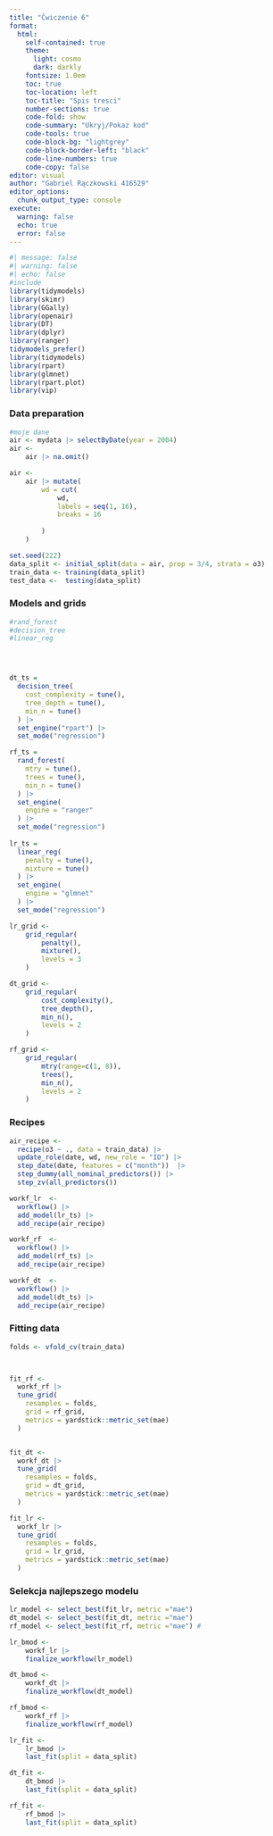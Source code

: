 ```yaml
---
title: "Ćwiczenie 6"
format: 
  html:
    self-contained: true
    theme:
      light: cosmo
      dark: darkly
    fontsize: 1.0em
    toc: true
    toc-location: left
    toc-title: "Spis tresci"
    number-sections: true
    code-fold: show 
    code-summary: "Ukryj/Pokaz kod"
    code-tools: true
    code-block-bg: "lightgrey"
    code-block-border-left: "black" 
    code-line-numbers: true
    code-copy: false
editor: visual
author: "Gabriel Rączkowski 416529"
editor_options: 
  chunk_output_type: console
execute:
  warning: false
  echo: true
  error: false
---
```


```r
#| message: false
#| warning: false
#| echo: false
#include
library(tidymodels) 
library(skimr) 
library(GGally) 
library(openair) 
library(DT) 
library(dplyr)
library(ranger)
tidymodels_prefer()
library(tidymodels)
library(rpart)
library(glmnet)
library(rpart.plot)  
library(vip)        
```

### Data preparation

```r
#moje dane 
air <- mydata |> selectByDate(year = 2004)
air <-
    air |> na.omit()

air <- 
    air |> mutate(
        wd = cut(
            wd,
            labels = seq(1, 16),
            breaks = 16
            
        )
    )

set.seed(222)
data_split <- initial_split(data = air, prop = 3/4, strata = o3)
train_data <- training(data_split)
test_data <-  testing(data_split)


```


### Models and grids

```r
#rand_forest
#decision_tree
#linear_reg




dt_ts =
  decision_tree(
    cost_complexity = tune(),
    tree_depth = tune(),
    min_n = tune()
  ) |> 
  set_engine("rpart") |> 
  set_mode("regression")

rf_ts = 
  rand_forest(
    mtry = tune(),
    trees = tune(),
    min_n = tune()
  ) |> 
  set_engine(
    engine = "ranger"
  ) |> 
  set_mode("regression")
  
lr_ts = 
  linear_reg(
    penalty = tune(),
    mixture = tune()
  ) |> 
  set_engine(
    engine = "glmnet"
  ) |> 
  set_mode("regression")

lr_grid <-
    grid_regular(
        penalty(),
        mixture(),
        levels = 3
    )

dt_grid <-
    grid_regular(
        cost_complexity(),
        tree_depth(),
        min_n(),
        levels = 2
    )

rf_grid <-
    grid_regular(
        mtry(range=c(1, 8)),
        trees(),
        min_n(),
        levels = 2
    )
```  


### Recipes

```r



air_recipe <-
  recipe(o3 ~ ., data = train_data) |>
  update_role(date, wd, new_role = "ID") |>  
  step_date(date, features = c("month"))  |> 
  step_dummy(all_nominal_predictors()) |> 
  step_zv(all_predictors())

workf_lr  <- 
  workflow() |> 
  add_model(lr_ts) |> 
  add_recipe(air_recipe)

workf_rf  <- 
  workflow() |> 
  add_model(rf_ts) |> 
  add_recipe(air_recipe)

workf_dt  <- 
  workflow() |> 
  add_model(dt_ts) |> 
  add_recipe(air_recipe)


```
### Fitting data

```r
folds <- vfold_cv(train_data)



fit_rf <-
  workf_rf |>
  tune_grid(
    resamples = folds,
    grid = rf_grid,
    metrics = yardstick::metric_set(mae)
  )


fit_dt <-
  workf_dt |>
  tune_grid(
    resamples = folds,
    grid = dt_grid,
    metrics = yardstick::metric_set(mae)
  )

fit_lr <-
  workf_lr |>
  tune_grid(
    resamples = folds,
    grid = lr_grid,
    metrics = yardstick::metric_set(mae)
  )


```

### Selekcja najlepszego modelu
```r

lr_model <- select_best(fit_lr, metric ="mae")
dt_model <- select_best(fit_dt, metric ="mae")
rf_model <- select_best(fit_rf, metric ="mae") #

lr_bmod <-
    workf_lr |>
    finalize_workflow(lr_model)

dt_bmod <-
    workf_dt |>
    finalize_workflow(dt_model)

rf_bmod <-
    workf_rf |>
    finalize_workflow(rf_model)
```


```r

lr_fit <-
    lr_bmod |>
    last_fit(split = data_split)

dt_fit <-
    dt_bmod |>
    last_fit(split = data_split)

rf_fit <-
    rf_bmod |>
    last_fit(split = data_split)

```